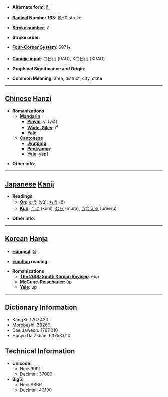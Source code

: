 * '''Alternate form''': [[阝]]

* '''[[Wiktionary:Chinese radical index| Radical]] Number 163''': [[Wiktionary:Chinese radical index 邑|邑]]+0 stroke

* '''[[Wiktionary:Chinese total strokes index|Stroke number]]''': [[Wiktionary:Chinese total strokes index 7|7]]

* '''Stroke order''': 

* '''[[Wiktionary:Chinese four corner index|Four-Corner System]]''': 6071<sub>7</sub>

* '''[[Wiktionary:Chinese Cangjie index|Cangjie input]]''': 口日山 (RAU), X口日山 (XRAU)

* '''Graphical Significance and Origin''': 

* '''Common Meaning''': area, district, city, state

----

== [[Chinese]] [[Hanzi]] ==

* '''Romanizations'''
** '''[[Mandarin]]'''
*** '''[[Pinyin]]''': yì (yi4)
*** '''[[Wade-Giles]]''': i<sup>4</sup>
*** '''[[Yale]]''': 
** '''[[Cantonese]]'''
*** '''[[Jyutping]]''':
*** '''[[Penkyamp]]''': 
*** '''[[Yale]]''': yap1

* '''Other info''': 

----

== [[Japanese]] [[Kanji]] ==

* '''Readings'''
** '''[[On]]''': [[ゆう]] (yū), [[おう]] (ō)
** '''[[Kun]]''': [[くに]] (kuni), [[むら]] (mura), [[うれえる]] (ureeru)

* '''Other info''':  

----

== [[Korean]] [[Hanja]] ==

* '''[[Hangeul]]''': 읍

* '''[[Eumhun]] reading''': 

* '''Romanizations'''
** '''[[The 2000 South Korean Revised Romanization|The 2000 South Korean Revised]]''': eup
** '''[[McCune-Reischauer]]''': ŭp
** '''[[Yale]]''': up

----

== Dictionary Information ==

* KangXi: 1267.420
* Morobashi: 39269
* Dae Jaweon: 1767.010
* Hanyu Da Zidian: 63753.010

== Technical Information ==

* '''Unicode''':
** Hex: 9091
** Decimal: 37009
* '''Big5''':
** Hex: A8B6
** Decimal: 43190